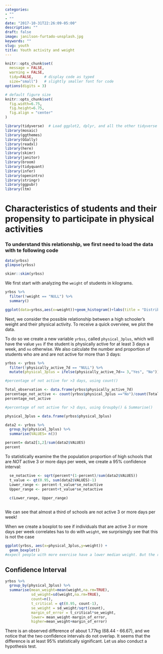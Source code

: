 ```yaml
---
categories:
- ""
- ""
date: "2017-10-31T22:26:09-05:00"
description: ""
draft: false
image: janilson-furtado-unsplash.jpg
keywords: ""
slug: youth
title: Youth activity and weight
---
```


```r
knitr::opts_chunk$set(
  message = FALSE, 
  warning = FALSE, 
  tidy=FALSE,     # display code as typed
  size="small")   # slightly smaller font for code
options(digits = 3)

# default figure size
knitr::opts_chunk$set(
  fig.width=6.75, 
  fig.height=6.75,
  fig.align = "center"
)
```


```r
library(tidyverse)  # Load ggplot2, dplyr, and all the other tidyverse packages
library(mosaic)
library(ggthemes)
library(GGally)
library(readxl)
library(here)
library(skimr)
library(janitor)
library(broom)
library(tidyquant)
library(infer)
library(openintro)
library(stringr)
library(ggpubr)
library(ltm)
```


# Characteristics of students and their propensity to participate in physical activities

### To understand this relationship, we first need to load the data with te following code


```r
data(yrbss)
glimpse(yrbss)
```

```r
skimr::skim(yrbss)
```

We first start with analyzing the `weight` of students in kilograms.

```r

yrbss %>%
  filter(!weight == "NULL") %>% 
  summary()

ggplot(data=yrbss,aes(x=weight))+geom_histogram()+labs(title = "Distribution of Weights")

```

Next, we consider the possible relationship between a high schooler’s weight and their physical activity. To receive a quick overview, we plot the data.

To do so we create a new variable `yrbss`, called `physical_3plus`, which will have the value `yes` if the student is physically active for at least 3 days a week, and `no` otherwise. We also calculate the number and proportion of students who are and are not active for more than 3 days:

  
```r
yrbss <- yrbss %>%
  filter(!physically_active_7d == "NULL") %>%   
  mutate(physical_3plus = ifelse(physically_active_7d>= 3,"Yes", "No")) 

#percentage of not active for >3 days, using count()

Total_observation <- data.frame(yrbss$physically_active_7d)
percentage_not_active <- count(yrbss$physical_3plus =="No")/count(Total_observation)
percentage_not_active

#percentage of not active for >3 days, using Groupby() & Summarise()

physical_3plus = data.frame(yrbss$physical_3plus)

data2 <- yrbss %>% 
  group_by(physical_3plus) %>% 
  summarise(VALUES= n())

percent= data2[1,2]/sum(data2$VALUES)
percent


```

To statistically examine the the population proportion of high schools that are *NOT* active 3 or more days per week, we create a 95% confidence interval:

```r
  
  se_notactive <- sqrt(percent*(1-percent)/sum(data2$VALUES))
  t_value <- qt(0.95, sum(data2$VALUES)-1)
  Lower_range <- percent-t_value*se_notactive
  Upper_range <- percent+t_value*se_notactive
  
  c(Lower_range, Upper_range)
  
```
  
We can see that almost a third of schools are not active 3 or more days per week!
  
When we create a boxplot to see if individuals that are active 3 or more days per week correlates has to do with  `weight`, we surprisingly see that this is not the case

```r
ggplot(yrbss, aes(x=physical_3plus,y=weight)) +
  geom_boxplot()
#expect people with more exercise have a lower median weight. But the result is quite the opposite
```

## Confidence Interval

```r
yrbss %>% 
  group_by(physical_3plus) %>% 
  summarise(mean_weight=mean(weight,na.rm=TRUE),
            sd_weight=sd(weight,na.rm=TRUE),
            count=n(),
            t_critical = qt(0.95, count-1),
            se_weight = sd_weight/sqrt(count),
            margin_of_error = t_critical*se_weight,
            lower= mean_weight-margin_of_error,
            higher=mean_weight+margin_of_error)

```

There is an observed difference of about 1.77kg (68.44 - 66.67), and we notice that the two confidence intervals do not overlap. It seems that the difference is at least 95% statistically significant. Let us also conduct a hypothesis test.